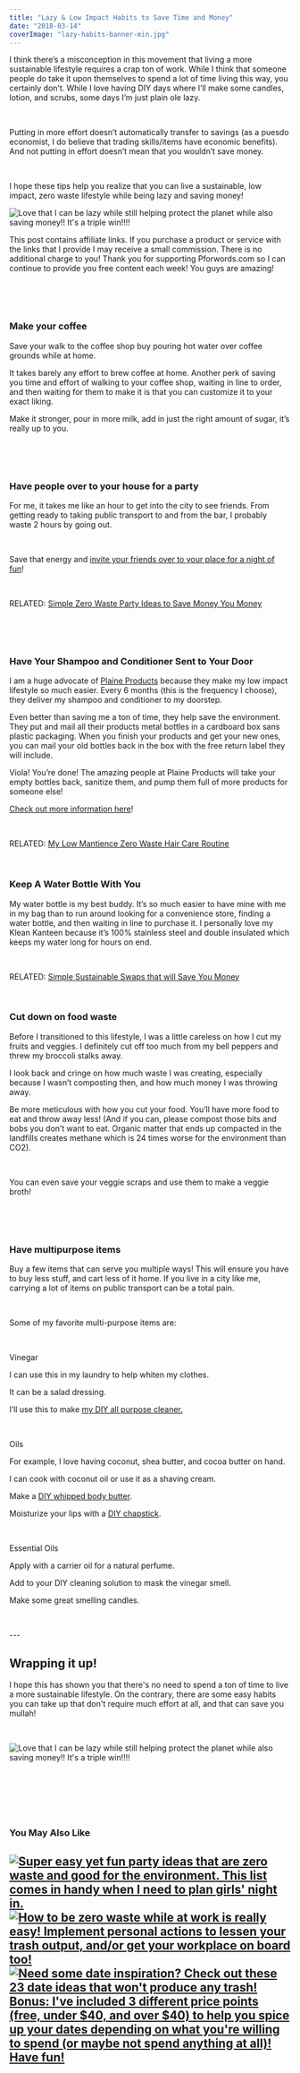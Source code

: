```yaml
---
title: "Lazy & Low Impact Habits to Save Time and Money"
date: "2018-03-14"
coverImage: "lazy-habits-banner-min.jpg"
---
```


I think there’s a misconception in this movement that living a more sustainable lifestyle requires a crap ton of work. While I think that someone people do take it upon themselves to spend a lot of time living this way, you certainly don’t. While I love having DIY days where I’ll make some candles, lotion, and scrubs, some days I’m just plain ole lazy.

 

Putting in more effort doesn’t automatically transfer to savings (as a puesdo economist, I do believe that trading skills/items have economic benefits). And not putting in effort doesn’t mean that you wouldn’t save money.

 

I hope these tips help you realize that you can live a sustainable, low impact, zero waste lifestyle while being lazy and saving money!

![Love that I can be lazy while still helping protect the planet while also saving money!! It's a triple win!!!!](images/lazy-habits-banner-min-1024x616.jpg)

This post contains affiliate links. If you purchase a product or service with the links that I provide I may receive a small commission. There is no additional charge to you! Thank you for supporting Pforwords.com so I can continue to provide you free content each week! You guys are amazing!

 

 

### Make your coffee

Save your walk to the coffee shop buy pouring hot water over coffee grounds while at home.

It takes barely any effort to brew coffee at home. Another perk of saving you time and effort of walking to your coffee shop, waiting in line to order, and then waiting for them to make it is that you can customize it to your exact liking.

Make it stronger, pour in more milk, add in just the right amount of sugar, it’s really up to you. 

 

 

### Have people over to your house for a party

For me, it takes me like an hour to get into the city to see friends. From getting ready to taking public transport to and from the bar, I probably waste 2 hours by going out.

 

Save that energy and [invite your friends over to your place for a night of fun](https://pforwords.com/zero-waste-party-ideas/)!

 

RELATED: [Simple Zero Waste Party Ideas to Save Money You Money](https://pforwords.com/zero-waste-party-ideas/)

 

 

### Have Your Shampoo and Conditioner Sent to Your Door

I am a huge advocate of [Plaine Products](https://pforwords.com/PlaineProducts) because they make my low impact lifestyle so much easier. Every 6 months (this is the frequency I choose), they deliver my shampoo and conditioner to my doorstep.

Even better than saving me a ton of time, they help save the environment. They put and mail all their products metal bottles in a cardboard box sans plastic packaging. When you finish your products and get your new ones, you can mail your old bottles back in the box with the free return label they will include.

Viola! You’re done! The amazing people at Plaine Products will take your empty bottles back, sanitize them, and pump them full of more products for someone else!

[Check out more information here](https://pforwords.com/PlaineProducts)!

 

RELATED: [My Low Mantience Zero Waste Hair Care Routine](https://pforwords.com/hair-care-routine/)

 

### Keep A Water Bottle With You

My water bottle is my best buddy. It’s so much easier to have mine with me in my bag than to run around looking for a convenience store, finding a water bottle, and then waiting in line to purchase it. I personally love my Klean Kanteen because it’s 100% stainless steel and double insulated which keeps my water long for hours on end.

 

RELATED: [Simple Sustainable Swaps that will Save You Money](https://pforwords.com/easy-zero-waste-swaps/)

 

### Cut down on food waste

Before I transitioned to this lifestyle, I was a little careless on how I cut my fruits and veggies. I definitely cut off too much from my bell peppers and threw my broccoli stalks away.

I look back and cringe on how much waste I was creating, especially because I wasn’t composting then, and how much money I was throwing away.

Be more meticulous with how you cut your food. You’ll have more food to eat and throw away less! (And if you can, please compost those bits and bobs you don’t want to eat. Organic matter that ends up compacted in the landfills creates methane which is 24 times worse for the environment than CO2).

 

You can even save your veggie scraps and use them to make a veggie broth!

 

 

### Have multipurpose items

Buy a few items that can serve you multiple ways! This will ensure you have to buy less stuff, and cart less of it home. If you live in a city like me, carrying a lot of items on public transport can be a total pain.

 

Some of my favorite multi-purpose items are:

 

Vinegar

I can use this in my laundry to help whiten my clothes.

It can be a salad dressing.

I’ll use this to make [my DIY all purpose cleaner.](https://pforwords.com/zero-waste-cleaning-swaps/)

 

Oils 

For example, I love having coconut, shea butter, and cocoa butter on hand.

I can cook with coconut oil or use it as a shaving cream.

Make a [DIY whipped body butter](https://pforwords.com/3-steps-make-whipped-body-butter/).

Moisturize your lips with a [DIY chapstick](https://wellnessmama.com/25459/imitation-burts-bees-lip-balm/).

 

Essential Oils 

Apply with a carrier oil for a natural perfume.

Add to your DIY cleaning solution to mask the vinegar smell.

Make some great smelling candles.

 

\---

## Wrapping it up!

I hope this has shown you that there's no need to spend a ton of time to live a more sustainable lifestyle. On the contrary, there are some easy habits you can take up that don't require much effort at all, and that can save you mullah!

 

![Love that I can be lazy while still helping protect the planet while also saving money!! It's a triple win!!!!](images/Lazy-habits-min-683x1024.jpg)

 

 

 

### You May Also Like

## [![Super easy yet fun party ideas that are zero waste and good for the environment. This list comes in handy when I need to plan girls' night in.](images/zero-waste-party-ideas-pin-min-1-683x1024.jpg)](https://pforwords.com/zero-waste-cleaning-swaps/) [![How to be zero waste while at work is really easy! Implement personal actions to lessen your trash output, and/or get your workplace on board too!](images/Workplace-pin-min-683x1024.jpg)](https://pforwords.com/zero-waste-office/) [![Need some date inspiration? Check out these 23 date ideas that won't produce any trash! Bonus: I've included 3 different price points (free, under $40, and over $40) to help you spice up your dates depending on what you're willing to spend (or maybe not spend anything at all)! Have fun!](images/date-pin-min-1-683x1024.jpg)](https://pforwords.com/23-zero-waste-date-ideas/)
